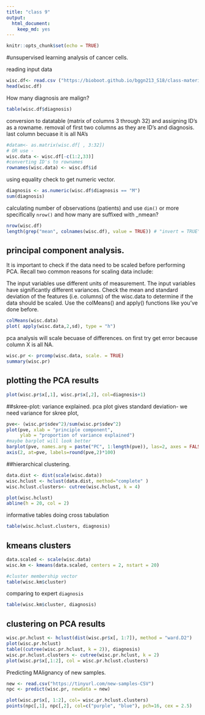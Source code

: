 ---
title: "class 9"
output: 
  html_document: 
    keep_md: yes
---

```{r setup, include=FALSE}
knitr::opts_chunk$set(echo = TRUE)
```

#unsupervised learning analysis of cancer cells. 

reading input data 

```{r}
wisc.df<- read.csv ("https://bioboot.github.io/bggn213_S18/class-material/WisconsinCancer.csv")
head(wisc.df)
```

How many diagnosis are malign?

```{r}
table(wisc.df$diagnosis)

```

conversion to datatable (matrix of columns 3 through 32)
and assigning ID's as a rowname. removal of first two columns as they are ID's and diagnosis. last column becuase it is all NA's

```{r}
#datam<- as.matrix(wisc.df[ , 3:32])
# OR use - 
wisc.data <- wisc.df[-c(1:2,33)]
#converting ID's to rownames
rownames(wisc.data) <- wisc.df$id
```


using equality check to get numeric vector. 
```{r}
diagnosis <- as.numeric(wisc.df$diagnosis == "M")
sum(diagnosis)
```
calculating number of observations (patients) and 
use `dim()` or more specifically `nrow()`
and how many are suffixed with _nmean?
```{r}
nrow(wisc.df)
length(grep("mean", colnames(wisc.df), value = TRUE)) # "invert = TRUE" arguement will return what does NOT match. need to add length arguement to count length of vector 
```

## principal component analysis.
It is important to check if the data need to be scaled before performing PCA. Recall two common reasons for scaling data include:

The input variables use different units of measurement.
The input variables have significantly different variances.
Check the mean and standard deviation of the features (i.e. columns) of the wisc.data to determine if the data should be scaled. Use the colMeans() and apply() functions like you’ve done before.

```{r}
colMeans(wisc.data)
plot( apply(wisc.data,2,sd), type = "h")

```

pca analysis will scale becuase of differences. 
on first try get error because column X is all NA. 
```{r}
wisc.pr <- prcomp(wisc.data, scale. = TRUE)
summary(wisc.pr)

```

## plotting the PCA results
```{r}
plot(wisc.pr$x[,1], wisc.pr$x[,2], col=diagnosis+1)
```

##skree-plot: variance explained. 
pca plot gives standard deviation- we need variance for skree plot, 
```{r}
pve<- (wisc.pr$sdev^2)/sum(wisc.pr$sdev^2)
plot(pve, xlab = "principle component",
     ylab = "proportion of variance explained")
#maybe barplot will look better
barplot(pve, names.arg = paste("PC", 1:length(pve)), las=2, axes = FALSE, ylab = "proportion of variance")
axis(2, at=pve, labels=round(pve,2)*100)
```

##hierarchical clustering. 

```{r}
data.dist <- dist(scale(wisc.data))
wisc.hclust <- hclust(data.dist, method="complete" )
wisc.hclust.clusters<- cutree(wisc.hclust, k = 4)
```
```{r}
plot(wisc.hclust)
abline(h = 20, col = 2)
```

informative tables doing cross tabulation

```{r}
table(wisc.hclust.clusters, diagnosis)
```

## kmeans clusters

```{r}
data.scaled <- scale(wisc.data)
wisc.km <- kmeans(data.scaled, centers = 2, nstart = 20)

#cluster membership vector
table(wisc.km$cluster)
```

comparing to expert `diagnosis` 
```{r}
table(wisc.km$cluster, diagnosis)
```

## clustering on PCA results 
```{r}
wisc.pr.hclust <- hclust(dist(wisc.pr$x[, 1:7]), method = "ward.D2")
plot(wisc.pr.hclust)
table((cutree(wisc.pr.hclust, k = 2)), diagnosis)
wisc.pr.hclust.clusters <- cutree(wisc.pr.hclust, k = 2)
plot(wisc.pr$x[,1:2], col = wisc.pr.hclust.clusters)
```

Predicting MAlignancy of new samples. 
```{r}
new <- read.csv("https://tinyurl.com/new-samples-CSV")
npc <- predict(wisc.pr, newdata = new)

plot(wisc.pr$x[, 1:2], col= wisc.pr.hclust.clusters)
points(npc[,1], npc[,2], col=c("purple", "blue"), pch=16, cex = 2.5)
```

